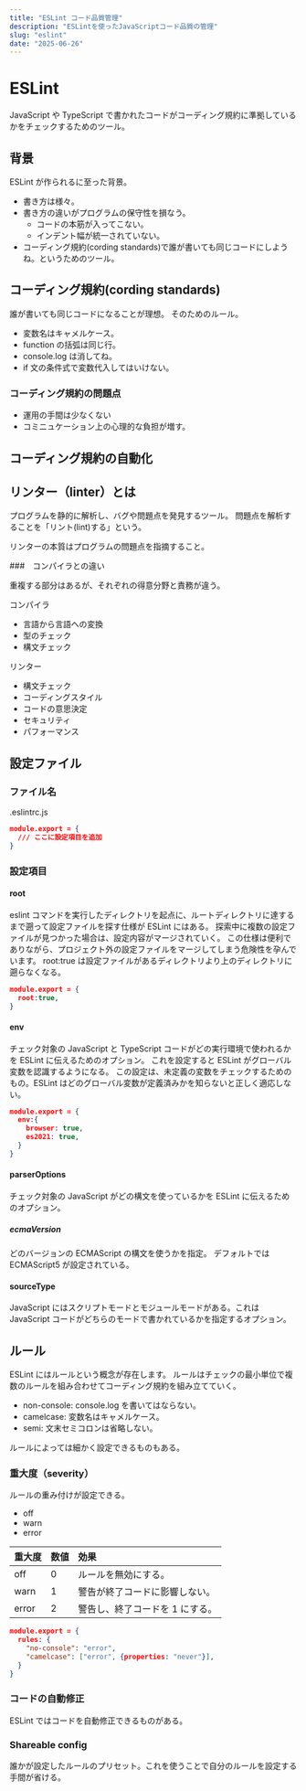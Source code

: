 ```yaml
---
title: "ESLint コード品質管理"
description: "ESLintを使ったJavaScriptコード品質の管理"
slug: "eslint"
date: "2025-06-26"
---
```


# ESLint

JavaScript や TypeScript で書かれたコードがコーディング規約に準拠しているかをチェックするためのツール。

## 背景

ESLint が作られるに至った背景。

- 書き方は様々。
- 書き方の違いがプログラムの保守性を損なう。
  - コードの本筋が入ってこない。
  - インデント幅が統一されていない。
- コーディング規約(cording standards)で誰が書いても同じコードにしようね。というためのツール。

## コーディング規約(cording standards)

誰が書いても同じコードになることが理想。
そのためのルール。

- 変数名はキャメルケース。
- function の括弧は同じ行。
- console.log は消してね。
- if 文の条件式で変数代入してはいけない。

### コーディング規約の問題点

- 運用の手間は少なくない
- コミニュケーション上の心理的な負担が増す。

## コーディング規約の自動化

## リンター（linter）とは

プログラムを静的に解析し、バグや問題点を発見するツール。
問題点を解析することを「リント(lint)する」という。

リンターの本質はプログラムの問題点を指摘すること。

###　コンパイラとの違い

重複する部分はあるが、それぞれの得意分野と責務が違う。

コンパイラ

- 言語から言語への変換
- 型のチェック
- 構文チェック

リンター

- 構文チェック
- コーディングスタイル
- コードの意思決定
- セキュリティ
- パフォーマンス

## 設定ファイル

### ファイル名

.eslintrc.js

```json
module.export = {
  /// ここに設定項目を追加
}
```

### 設定項目

#### root

eslint コマンドを実行したディレクトリを起点に、ルートディレクトリに達するまで遡って設定ファイルを探す仕様が ESLint にはある。
探索中に複数の設定ファイルが見つかった場合は、設定内容がマージされていく。
この仕様は便利でありながら、プロジェクト外の設定ファイルをマージしてしまう危険性を孕んでいます。
root:true は設定ファイルがあるディレクトリより上のディレクトリに遡らなくなる。

```json
module.export = {
  root:true,
}
```

#### env

チェック対象の JavaScript と TypeScript コードがどの実行環境で使われるかを ESLint に伝えるためのオプション。
これを設定すると ESLint がグローバル変数を認識するようになる。
この設定は、未定義の変数をチェックするためのもの。ESLint はどのグローバル変数が定義済みかを知らないと正しく適応しない。

```json
module.export = {
  env:{
    browser: true,
    es2021: true,
  }
}
```

#### parserOptions

チェック対象の JavaScript がどの構文を使っているかを ESLint に伝えるためのオプション。

##### ecmaVersion

どのバージョンの ECMAScript の構文を使うかを指定。
デフォルトでは ECMAScript5 が設定されている。

#### sourceType

JavaScript にはスクリプトモードとモジュールモードがある。これは JavaScript コードがどちらのモードで書かれているかを指定するオプション。

## ルール

ESLint にはルールという概念が存在します。
ルールはチェックの最小単位で複数のルールを組み合わせてコーディング規約を組み立てていく。

- non-console: console.log を書いてはならない。
- camelcase: 変数名はキャメルケース。
- semi: 文末セミコロンは省略しない。

ルールによっては細かく設定できるものもある。

### 重大度（severity）

ルールの重み付けが設定できる。

- off
- warn
- error

| 重大度 | 数値 | 効果                            |
| :----- | :--- | :------------------------------ |
| off    | 0    | ルールを無効にする。            |
| warn   | 1    | 警告が終了コードに影響しない。  |
| error  | 2    | 警告し、終了コードを 1 にする。 |

```json
module.export = {
  rules: {
    "no-console": "error",
    "camelcase": ["error", {properties: "never"}],
  }
}
```

### コードの自動修正

ESLint ではコードを自動修正できるものがある。

### Shareable config

誰かが設定したルールのプリセット。これを使うことで自分のルールを設定する手間が省ける。
